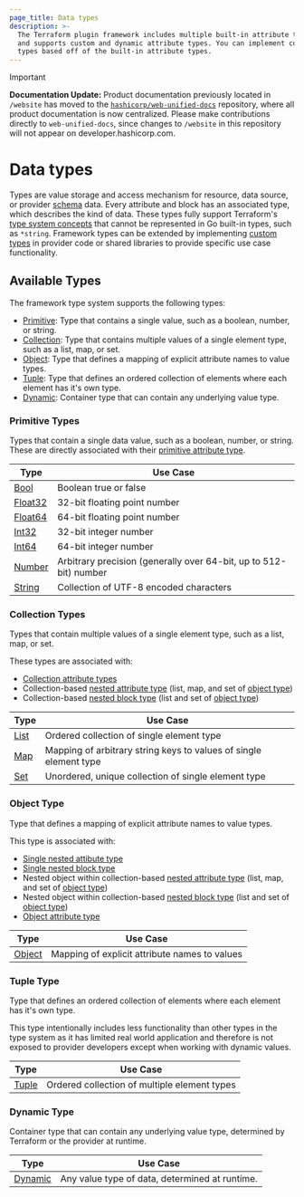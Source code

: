 ```yaml
---
page_title: Data types
description: >-
  The Terraform plugin framework includes multiple built-in attribute types
  and supports custom and dynamic attribute types. You can implement custom
  types based off of the built-in attribute types.
---
```


> [!IMPORTANT]  
> **Documentation Update:** Product documentation previously located in `/website` has moved to the [`hashicorp/web-unified-docs`](https://github.com/hashicorp/web-unified-docs) repository, where all product documentation is now centralized. Please make contributions directly to `web-unified-docs`, since changes to `/website` in this repository will not appear on developer.hashicorp.com.

# Data types

Types are value storage and access mechanism for resource, data source, or provider [schema](/terraform/plugin/framework/handling-data/schemas) data. Every attribute and block has an associated type, which describes the kind of data. These types fully support Terraform's [type system concepts](/terraform/plugin/framework/handling-data/terraform-concepts) that cannot be represented in Go built-in types, such as `*string`. Framework types can be extended by implementing [custom types](/terraform/plugin/framework/handling-data/types/custom) in provider code or shared libraries to provide specific use case functionality.

## Available Types

The framework type system supports the following types:

- [Primitive](#primitive-types): Type that contains a single value, such as a boolean, number, or string.
- [Collection](#collection-types): Type that contains multiple values of a single element type, such as a list, map, or set.
- [Object](#object-type): Type that defines a mapping of explicit attribute names to value types.
- [Tuple](#tuple-type): Type that defines an ordered collection of elements where each element has it's own type.
- [Dynamic](#dynamic-type): Container type that can contain any underlying value type.

### Primitive Types

Types that contain a single data value, such as a boolean, number, or string. These are directly associated with their [primitive attribute type](/terraform/plugin/framework/handling-data/attributes#primitive-attribute-types).

| Type | Use Case |
|----------------|----------|
| [Bool](/terraform/plugin/framework/handling-data/types/bool) | Boolean true or false |
| [Float32](/terraform/plugin/framework/handling-data/types/float32) | 32-bit floating point number |
| [Float64](/terraform/plugin/framework/handling-data/types/float64) | 64-bit floating point number |
| [Int32](/terraform/plugin/framework/handling-data/types/int32) | 32-bit integer number |
| [Int64](/terraform/plugin/framework/handling-data/types/int64) | 64-bit integer number |
| [Number](/terraform/plugin/framework/handling-data/types/number) | Arbitrary precision (generally over 64-bit, up to 512-bit) number |
| [String](/terraform/plugin/framework/handling-data/types/string) | Collection of UTF-8 encoded characters |

### Collection Types

Types that contain multiple values of a single element type, such as a list, map, or set.

These types are associated with:

- [Collection attribute types](/terraform/plugin/framework/handling-data/attributes#collection-attribute-types)
- Collection-based [nested attribute type](/terraform/plugin/framework/handling-data/attributes#nested-attribute-types) (list, map, and set of [object type](#object-type))
- Collection-based [nested block type](/terraform/plugin/framework/handling-data/blocks) (list and set of [object type](#object-type))

| Type | Use Case |
|----------------|----------|
| [List](/terraform/plugin/framework/handling-data/types/list) | Ordered collection of single element type |
| [Map](/terraform/plugin/framework/handling-data/types/map) | Mapping of arbitrary string keys to values of single element type |
| [Set](/terraform/plugin/framework/handling-data/types/set) | Unordered, unique collection of single element type |

### Object Type

Type that defines a mapping of explicit attribute names to value types.

This type is associated with:

- [Single nested attibute type](/terraform/plugin/framework/handling-data/attributes/single-nested)
- [Single nested block type](/terraform/plugin/framework/handling-data/blocks/single-nested)
- Nested object within collection-based [nested attribute type](/terraform/plugin/framework/handling-data/attributes#nested-attribute-types) (list, map, and set of [object type](#object-type))
- Nested object within collection-based [nested block type](/terraform/plugin/framework/handling-data/blocks) (list and set of [object type](#object-type))
- [Object attribute type](/terraform/plugin/framework/handling-data/attributes#collection-attribute-types)

| Type | Use Case |
|----------------|----------|
| [Object](/terraform/plugin/framework/handling-data/types/object) | Mapping of explicit attribute names to values |

### Tuple Type

Type that defines an ordered collection of elements where each element has it's own type.

<Note>

This type intentionally includes less functionality than other types in the type system as it has limited real world application and therefore is not exposed to provider developers except when working with dynamic values.

</Note>

| Type | Use Case |
|----------------|----------|
| [Tuple](/terraform/plugin/framework/handling-data/types/tuple) | Ordered collection of multiple element types |

### Dynamic Type

Container type that can contain any underlying value type, determined by Terraform or the provider at runtime.

| Type | Use Case |
|----------------|----------|
| [Dynamic](/terraform/plugin/framework/handling-data/types/dynamic) | Any value type of data, determined at runtime. |
